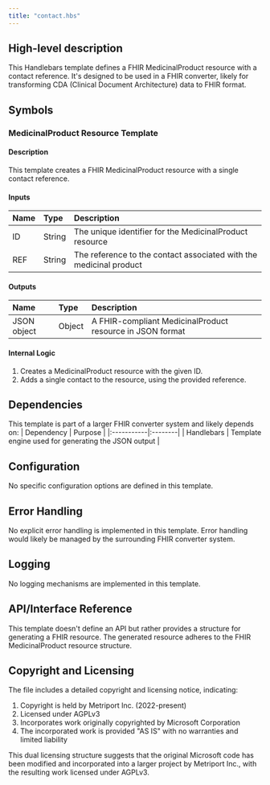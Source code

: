 ```yaml
---
title: "contact.hbs"
---
```


## High-level description
This Handlebars template defines a FHIR MedicinalProduct resource with a contact reference. It's designed to be used in a FHIR converter, likely for transforming CDA (Clinical Document Architecture) data to FHIR format.

## Symbols

### MedicinalProduct Resource Template
#### Description
This template creates a FHIR MedicinalProduct resource with a single contact reference.

#### Inputs
| Name | Type | Description |
|:-----|:-----|:------------|
| ID | String | The unique identifier for the MedicinalProduct resource |
| REF | String | The reference to the contact associated with the medicinal product |

#### Outputs
| Name | Type | Description |
|:-----|:-----|:------------|
| JSON object | Object | A FHIR-compliant MedicinalProduct resource in JSON format |

#### Internal Logic
1. Creates a MedicinalProduct resource with the given ID.
2. Adds a single contact to the resource, using the provided reference.

## Dependencies
This template is part of a larger FHIR converter system and likely depends on:
| Dependency | Purpose |
|:-----------|:--------|
| Handlebars | Template engine used for generating the JSON output |

## Configuration
No specific configuration options are defined in this template.

## Error Handling
No explicit error handling is implemented in this template. Error handling would likely be managed by the surrounding FHIR converter system.

## Logging
No logging mechanisms are implemented in this template.

## API/Interface Reference
This template doesn't define an API but rather provides a structure for generating a FHIR resource. The generated resource adheres to the FHIR MedicinalProduct resource structure.

## Copyright and Licensing
The file includes a detailed copyright and licensing notice, indicating:
1. Copyright is held by Metriport Inc. (2022-present)
2. Licensed under AGPLv3
3. Incorporates work originally copyrighted by Microsoft Corporation
4. The incorporated work is provided "AS IS" with no warranties and limited liability

This dual licensing structure suggests that the original Microsoft code has been modified and incorporated into a larger project by Metriport Inc., with the resulting work licensed under AGPLv3.